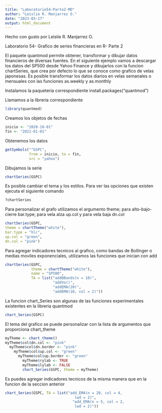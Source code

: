 ```yaml
---
title: "Laboratorio54-Parte2-MD"
author: "Leislie R. Manjarrez O."
date: "2023-03-17"
output: html_document
---
```


Hecho con gusto por Leislie R. Manjarrez O.

Laboratorio 54- Grafico de series financieras en R- Parte 2

El paquete quantmod permite obtener, transformar y dibujar datos financieros de diversas fuentes. 
En el siguiente ejemplo vamos a descargar los datos del SP500 desde Yahoo Finance y dibujarlos con la funcion chartSeries, que crea por defecto lo que se conoce como grafico de velas japonesas.
Es posible transformar los datos diarios en velas semanales o mensuales con las funciones as.weekly y as.monthly

Instalamos la paqueteria correspondiente
install.packages("quantmod")

Llamamos a la libreria correspondiente
```r
library(quantmod)
```

Creamos los objetos de fechas
```r
inicio <- "2020-10-01"
fin <- "2021-01-01"
```

Obtenemos los datos
```r
getSymbols("^GSPC", 
           from = inicio, to = fin,
           src = "yahoo")
```

Dibujamos la serie
```r
chartSeries(GSPC)
```

Es posible cambiar el tema y los estilos. Para ver las opciones que existen ejecuta el siguiente comando
```r
?chartSeries
```

Para personalizar el grafo utilizamos el argumento theme; para alto-bajo-cierre bar.type; para vela alza up.col y para vela baja dn.col
```r
chartSeries(GSPC,
theme = chartTheme("white"), 
bar.type = "hlc",    
up.col = "green",  
dn.col = "pink") 
```

Para agregar indicadores tecnicos al grafico, como bandas de Bollinger o medias moviles exponenciales, utilizamos las funciones que inician con add
```r
chartSeries(GSPC,
            theme = chartTheme("white"),
            name = "SP500",  
            TA = list("addBBands(n = 10)",
                      "addVo()",
                      "addEMA(20)",
                      "addEMA(10, col = 2)"))
```

La funcion chart_Series son algunas de las funciones experimentales existentes en la libreria quantmod
```r
chart_Series(GSPC)
```

El tema del grafico se puede personalizar con la lista de argumentos que proporciona chart_theme
```r
myTheme <- chart_theme()
myTheme$col$dn.col <- "pink"
  myTheme$col$dn.border <- "pink"
    myTheme$col$up.col <- "green"
      myTheme$col$up.border <- "green"
        myTheme$rylab <- TRUE
        myTheme$lylab <- FALSE
        chart_Series(GSPC, theme = myTheme)
```

Es puedes agregar indicadores tecnicos de la misma manera que en la funcion de la seccion anterior
```r
chart_Series(GSPC, TA = list("add_EMA(n = 20, col = 4,
                                lwd = 2)",
                               "add_EMA(n = 5, col = 2,
                                lwd = 2)"))
```
